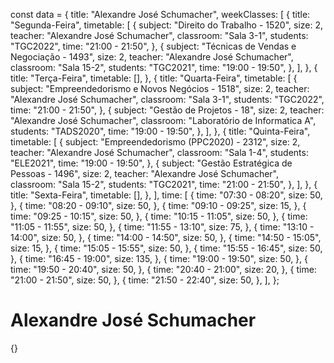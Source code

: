 const data = {
  title: "Alexandre José Schumacher",
  weekClasses: [
    {
      title: "Segunda-Feira",
      timetable: [
        {
          subject: "Direito do Trabalho - 1520",
          size: 2,
          teacher: "Alexandre José Schumacher",
          classroom: "Sala 3-1",
          students: "TGC2022",
          time: "21:00 - 21:50",
        },
        {
          subject: "Técnicas de Vendas e Negociação - 1493",
          size: 2,
          teacher: "Alexandre José Schumacher",
          classroom: "Sala 15-2",
          students: "TGC2021",
          time: "19:00 - 19:50",
        },
      ],
    },
    {
      title: "Terça-Feira",
      timetable: [],
    },
    {
      title: "Quarta-Feira",
      timetable: [
        {
          subject: "Empreendedorismo e Novos Negócios - 1518",
          size: 2,
          teacher: "Alexandre José Schumacher",
          classroom: "Sala 3-1",
          students: "TGC2022",
          time: "21:00 - 21:50",
        },
        {
          subject: "Gestão de Projetos - 18",
          size: 2,
          teacher: "Alexandre José Schumacher",
          classroom: "Laboratório de Informatica A",
          students: "TADS2020",
          time: "19:00 - 19:50",
        },
      ],
    },
    {
      title: "Quinta-Feira",
      timetable: [
        {
          subject: "Empreendedorismo (PPC2020) - 2312",
          size: 2,
          teacher: "Alexandre José Schumacher",
          classroom: "Sala 1-4",
          students: "ELE2021",
          time: "19:00 - 19:50",
        },
        {
          subject: "Gestão Estratégica de Pessoas - 1496",
          size: 2,
          teacher: "Alexandre José Schumacher",
          classroom: "Sala 15-2",
          students: "TGC2021",
          time: "21:00 - 21:50",
        },
      ],
    },
    {
      title: "Sexta-Feira",
      timetable: [],
    },
  ],
  time: [
    {
      time: "07:30 - 08:20",
      size: 50,
    },
    {
      time: "08:20 - 09:10",
      size: 50,
    },
    {
      time: "09:10 - 09:25",
      size: 15,
    },
    {
      time: "09:25 - 10:15",
      size: 50,
    },
    {
      time: "10:15 - 11:05",
      size: 50,
    },
    {
      time: "11:05 - 11:55",
      size: 50,
    },
    {
      time: "11:55 - 13:10",
      size: 75,
    },
    {
      time: "13:10 - 14:00",
      size: 50,
    },
    {
      time: "14:00 - 14:50",
      size: 50,
    },
    {
      time: "14:50 - 15:05",
      size: 15,
    },
    {
      time: "15:05 - 15:55",
      size: 50,
    },
    {
      time: "15:55 - 16:45",
      size: 50,
    },
    {
      time: "16:45 - 19:00",
      size: 135,
    },
    {
      time: "19:00 - 19:50",
      size: 50,
    },
    {
      time: "19:50 - 20:40",
      size: 50,
    },
    {
      time: "20:40 - 21:00",
      size: 20,
    },
    {
      time: "21:00 - 21:50",
      size: 50,
    },
    {
      time: "21:50 - 22:40",
      size: 50,
    },
  ],
};

# Alexandre José Schumacher

<div>
  {<Grid title={data.title} weekClasses={data.weekClasses} time={data.time} />}
</div>
